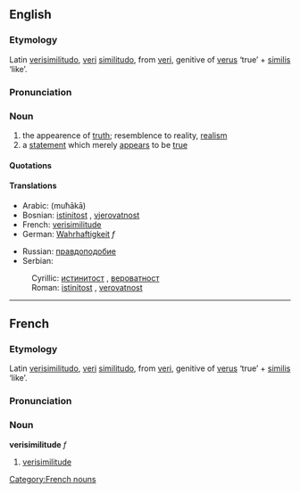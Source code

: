 ==English==
===Etymology===
Latin [[verisimilitudo]], [[veri]] [[similitudo]], from [[veri]], genitive of [[verus]] ‘true’ + [[similis]] ‘like’.

===Pronunciation===
{{IPA|/vɛrɪsɪ'mɪlɪtju:d/}}

===Noun===
{{en-noun|verisimilitude|verisimilitudes}}
# the appearence of [[truth]]; resemblence to reality, [[realism]]
# a [[statement]] which merely [[appear]]s to be [[true]]

====Quotations====
{{seeCites}}

====Translations====
{{top}}
*Arabic: {{ARchar|[[محاكاة]]}} (muħākā)
*Bosnian: [[istinitost#Bosnian|istinitost]] {{f}}, [[vjerovatnost#Bosnian|vjerovatnost]] {{f}}
*French: [[verisimilitude#French|verisimilitude]]
*German: [[Wahrhaftigkeit]] ''f''
{{mid}}
* Russian: [[правдоподобие]] {{n}}
*Serbian:
:Cyrillic: [[истинитост#Serbian|истинитост]] {{f}}, [[вероватност#Serbian|вероватност]] {{f}}
:Roman: [[istinitost#Serbian|istinitost]] {{f}}, [[verovatnost#Serbian|verovatnost]] {{f}}
{{bottom}}

----

==French==
===Etymology===
Latin [[verisimilitudo]], [[veri]] [[similitudo]], from [[veri]], genitive of [[verus]] ‘true’ + [[similis]] ‘like’.

===Pronunciation===
{{IPA|/vɛʀisimilityd/}}

===Noun===
'''verisimilitude''' ''f''
# [[verisimilitude#English|verisimilitude]]

[[Category:French nouns]]